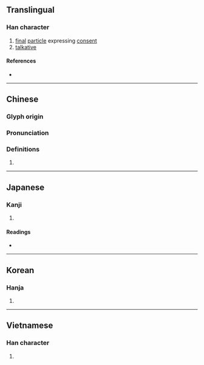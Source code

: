 {{character info}}
==Translingual==

===Han character===
{{Han char|rn=30|rad=口|as=05|sn=8|four=|canj=RPT|ids=⿰口世}}

# [[final]] [[particle]] expressing [[consent]]
# [[talkative]]

====References====
* {{Han ref|kx=0182.060|dkj=03449|dj=0401.080|hdz=10598.020|uh=546D|ud=21613}}

----

==Chinese==
{{zh-forms}}

===Glyph origin===
{{Han etym}}

===Pronunciation===
{{zh-pron
|m=yì
|c=jai6
|mc=y
|oc=y
|cat=
}}

===Definitions===
{{zh-hanzi}}

# {{rfdef|zh}}

----

==Japanese==

===Kanji===
{{ja-kanji|grade=|rs=口05}}

# {{rfdef|ja|sort=口05}}

====Readings====
* {{ja-readings|on=えい,せつ,せち|kun=しゃべる,たのしむ}}

----

==Korean==

===Hanja===
{{ko-hanja|hangeul=예|rv=ye|mr=ye|y=yey}}

# {{rfdef|ko|sort=口05}}

----

==Vietnamese==

===Han character===
{{vi-hantu|thé|rs=口05}}

# {{rfdef|vi|sort=口05}}